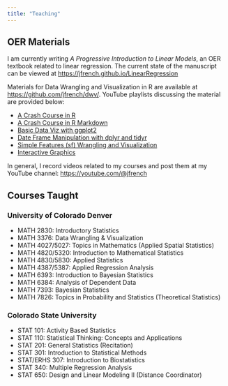 ```yaml
---
title: "Teaching"
---
```


## OER Materials

I am currently writing *A Progressive Introduction to Linear Models*, an OER textbook related to linear regression. The current state of the manuscript can be viewed at [https://jfrench.github.io/LinearRegression](https://jfrench.github.io/LinearRegression)

Materials for Data Wrangling and Visualization in R are available at [https://github.com/jfrench/dwv/](https://github.com/jfrench/dwv/). YouTube playlists discussing the material are provided below:

- [A Crash Course in R](https://youtube.com/playlist?list=PLkrJrLs7xfbUNe79bzEetcE0g-vHZT8XR)
- [A Crash Course in R Markdown](https://youtube.com/playlist?list=PLkrJrLs7xfbXJ0F9yc-n8PzvoFv4qmM-N)
- [Basic Data Viz with ggplot2](https://youtube.com/playlist?list=PLkrJrLs7xfbVbI1WHs8FfkOoFvtiI6EXd)
- [Date Frame Manipulation with dplyr and tidyr](https://youtube.com/playlist?list=PLkrJrLs7xfbXaM7ukwxGu6xie3X64XVH3)
- [Simple Features (sf) Wrangling and Visualization](https://youtube.com/playlist?list=PLkrJrLs7xfbWjD2rp3pIV85lby-tR3Cnu)
- [Interactive Graphics](https://youtube.com/playlist?list=PLkrJrLs7xfbW0Oiu9cXHHVbsUn-R7-BmJ)

In general, I record videos related to my courses and post them at my YouTube channel: [https://youtube.com/@jfrench](https://youtube.com/@jfrench)

## Courses Taught

### University of Colorado Denver

- MATH 2830: Introductory Statistics
- MATH 3376: Data Wrangling & Visualization
- MATH 4027/5027: Topics in Mathematics (Applied Spatial Statistics)
- MATH 4820/5320: Introduction to Mathematical Statistics
- MATH 4830/5830: Applied Statistics
- MATH 4387/5387: Applied Regression Analysis
- MATH 6393: Introduction to Bayesian Statistics
- MATH 6384: Analysis of Dependent Data
- MATH 7393: Bayesian Statistics
- MATH 7826: Topics in Probability and Statistics (Theoretical Statistics)

### Colorado State University

- STAT 101: Activity Based Statistics
- STAT 110: Statistical Thinking: Concepts and Applications
- STAT 201: General Statistics (Recitation)
- STAT 301: Introduction to Statistical Methods
- STAT/ERHS 307: Introduction to Biostatistics
- STAT 340: Multiple Regression Analysis
- STAT 650: Design and Linear Modeling II (Distance Coordinator) 


